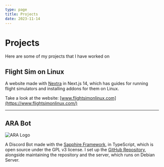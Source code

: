 ```yaml
---
type: page
title: Projects
date: 2023-11-14
---
```


# Projects

Here are some of my projects that I have worked on



## Flight Sim on Linux

A website made with [Nextra](https://nextra.site/) in Next.js 14, which has guides for running flight simulators and
installing addons for them on Linux.

Take a look at the website: [www.flightsimonlinux.com](https://www.flightsimonlinux.com/)

----
## ARA Bot

<Image
    src="/images/aralogo.png"
    alt="ARA Logo"
    width={100}
    height={100}
/>

A Discord Bot made with the [Sapphire Framework](https://www.sapphirejs.dev/), in TypeScript, which is open source under
the GPL v3 license.
I set up the [GitHub Repository](https://github.com/veganhacktivists/arabot), alongside maintaining the repository and
the server, which runs on Debian Server.
